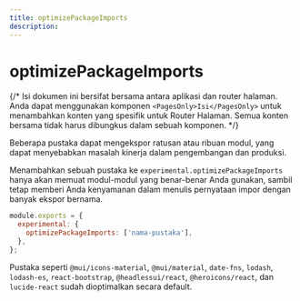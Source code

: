 ```yaml
---
title: optimizePackageImports
description:
---
```


# optimizePackageImports

{/* Isi dokumen ini bersifat bersama antara aplikasi dan router halaman. Anda dapat menggunakan komponen `<PagesOnly>Isi</PagesOnly>` untuk menambahkan konten yang spesifik untuk Router Halaman. Semua konten bersama tidak harus dibungkus dalam sebuah komponen. */}

Beberapa pustaka dapat mengekspor ratusan atau ribuan modul, yang dapat menyebabkan masalah kinerja dalam pengembangan dan produksi.

Menambahkan sebuah pustaka ke `experimental.optimizePackageImports` hanya akan memuat modul-modul yang benar-benar Anda gunakan, sambil tetap memberi Anda kenyamanan dalam menulis pernyataan impor dengan banyak ekspor bernama.

```js filename="next.config.js"
module.exports = {
  experimental: {
    optimizePackageImports: ['nama-pustaka'],
  },
};
```

Pustaka seperti `@mui/icons-material`, `@mui/material`, `date-fns`, `lodash`, `lodash-es`, `react-bootstrap`, `@headlessui/react`, `@heroicons/react`, dan `lucide-react` sudah dioptimalkan secara default.
